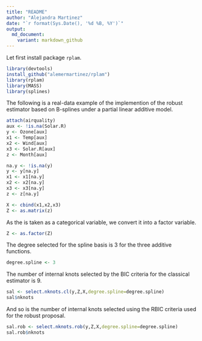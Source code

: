 ```yaml
---
title: "README"
author: "Alejandra Martinez"
date: "`r format(Sys.Date(), '%d %B, %Y')`"
output:
  md_document:
    variant: markdown_github
---
```


Let first install package <code>rplam</code>.

```r
library(devtools)
install_github("alemermartinez/rplam")
library(rplam)
library(MASS)
library(splines)
```

The following is a real-data example of the implemention of the robust estimator based on B-splines under a partial linear additive model.

```r
attach(airquality)
aux <- !is.na(Solar.R)
y <- Ozone[aux]
x1 <- Temp[aux]
x2 <- Wind[aux]
x3 <- Solar.R[aux]
z <- Month[aux]

na.y <- !is.na(y)
y <- y[na.y]
x1 <- x1[na.y]
x2 <- x2[na.y]
x3 <- x3[na.y]
z <- z[na.y]

X <- cbind(x1,x2,x3)
Z <- as.matrix(z)
```

As the \code{Z} is taken as a categorical variable, we convert it into a factor variable.
```r
Z <- as.factor(Z)
```


The degree selected for the spline basis is 3 for the three additive functions.
```r
degree.spline <- 3
```

The number of internal knots selected by the BIC criteria for the classical estimator is 9.
```r
sal <- select.nknots.cl(y,Z,X,degree.spline=degree.spline)
sal$nknots
```
And so is the number of internal knots selected using the RBIC criteria used for the robust proposal.
```r
sal.rob <- select.nknots.rob(y,Z,X,degree.spline=degree.spline)
sal.rob$nknots
```



